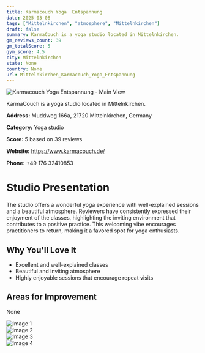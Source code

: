 ```yaml
---
title: Karmacouch Yoga  Entspannung
date: 2025-03-08
tags: ["Mittelnkirchen", "atmosphere", "Mittelnkirchen"]  
draft: false
summary: KarmaCouch is a yoga studio located in Mittelnkirchen.
gm_reviews_count: 39
gm_totalScore: 5
gym_score: 4.5
city: Mittelnkirchen
state: None
country: None
url: Mittelnkirchen_Karmacouch_Yoga_Entspannung
---
```


<div className="aspect-[16/9] relative my-8">
  <img 
    src="https://lh5.googleusercontent.com/p/AF1QipNak7E7-xOUuZILSPMYf6mw7Gm234R4g1Ob243b=w1920-h1080-k-no"
    alt="Karmacouch Yoga  Entspannung - Main View"
    className="object-cover absolute inset-0 w-full h-full rounded-lg"
  />
</div>

KarmaCouch is a yoga studio located in Mittelnkirchen.

**Address:** Muddweg 166a, 21720 Mittelnkirchen, Germany

**Category:** Yoga studio

**Score:** 5 based on 39 reviews

**Website:** https://www.karmacouch.de/

**Phone:** +49 176 32410853

# Studio Presentation

The studio offers a wonderful yoga experience with well-explained sessions and a beautiful atmosphere. Reviewers have consistently expressed their enjoyment of the classes, highlighting the inviting environment that contributes to a positive practice. This welcoming vibe encourages practitioners to return, making it a favored spot for yoga enthusiasts.


## Why You'll Love It

- Excellent and well-explained classes
- Beautiful and inviting atmosphere
- Highly enjoyable sessions that encourage repeat visits

## Areas for Improvement

None

<div className="grid grid-cols-1 xl:grid-cols-2 gap-4 my-8">
<div className="aspect-[4/3] relative"><img src="https://lh5.googleusercontent.com/p/AF1QipP-tzdOO4iOxb25hvi8uVPa65J6UyyW8gr1R3oG=w1920-h1080-k-no" alt="Image 1" className="object-cover absolute inset-0 w-full h-full rounded-lg" /></div>
<div className="aspect-[4/3] relative"><img src="https://lh5.googleusercontent.com/p/AF1QipO9Fe7aByrX70MtXnu5UsNjulsByeCHfagfr0Vv=w1920-h1080-k-no" alt="Image 2" className="object-cover absolute inset-0 w-full h-full rounded-lg" /></div>
<div className="aspect-[4/3] relative"><img src="https://lh5.googleusercontent.com/p/AF1QipM7MKU9KuWmSK6rprPklD3Jyj1-Y4vkj5Tz07My=w1920-h1080-k-no" alt="Image 3" className="object-cover absolute inset-0 w-full h-full rounded-lg" /></div>
<div className="aspect-[4/3] relative"><img src="https://lh5.googleusercontent.com/p/AF1QipMk3Q18t6frrqdH2pDwPuh1bdM1xUMGWbQj8fCp=w1920-h1080-k-no" alt="Image 4" className="object-cover absolute inset-0 w-full h-full rounded-lg" /></div>
</div>